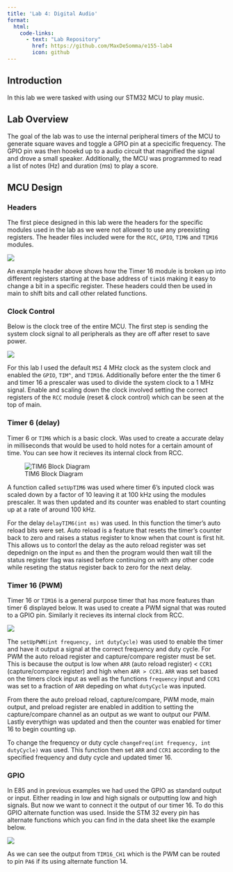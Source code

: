 ```yaml
---
title: 'Lab 4: Digital Audio'
format:
  html: 
    code-links:
      - text: "Lab Repository"
        href: https://github.com/MaxDeSomma/e155-lab4
        icon: github
---
```


## Introduction
In this lab we were tasked with using our STM32 MCU to play music. 

## Lab Overview
The goal of the lab was to use the internal peripheral timers of the MCU to generate square waves and toggle a GPIO pin at a specicific frequency. The GPIO pin was then hooekd up to a audio circuit that magnified the signal and drove a small speaker. Additionally, the MCU was programmed to read a list of notes (Hz) and duration (ms) to play a score. 

## MCU Design
### Headers
The first piece designed in this lab were the headers for the specific modules used in the lab as we were not allowed to use any preexisting registers. The header files included were for the `RCC`, `GPIO`, `TIM6` and `TIM16` modules. 

![](images/headerFile.png)

An example header above shows how the Timer 16 module is broken up into different registers starting at the base address of `tim16` making it easy to change a bit in a specific register. These headers could then be used in main to shift bits and call other related functions. 

### Clock Control
Below is the clock tree of the entire MCU. The first step is sending the system clock signal to all peripherals as they are off after reset to save power.

![](images/clockTree.png)

 For this lab I used the default `MSI` 4 MHz clock as the system clock and enabled the `GPIO`, `TIM^`, and `TIM16`. Additionally before enter the the timer 6 and timer 16 a prescaler was used to divide the system clock to a 1 MHz signal. Enable and scaling down the clock involved setting the correct registers of the `RCC` module (reset & clock control) which can be seen at the top of main.

### Timer 6 (delay)
Timer 6 or `TIM6` which is a basic clock. Was used to create a accurate delay in milliseconds that would be used to hold notes for a certain amount of time. You can see how it recieves its internal clock from RCC. 

![TIM6 Block Diagram](images/timer6BlockDiagram.png)

A function called `setUpTIM6` was used where timer 6's inputed clock was scaled down by a factor of 10 leaving it at 100 kHz using the modules prescaler. It was then updated and its counter was enabled to start counting up at a rate of around 100 kHz. 

For the delay `delayTIM6(int ms)` was used. In this function the timer's auto reload bits were set. Auto reload is a feature that resets the timer's counter back to zero and raises a status register to know when that count is first hit. This allows us to contorl the delay as the auto reload register was set depednign on the input `ms` and then the program would then wait till the status register flag was raised before continuing on with any other code while reseting the status register back to zero for the next delay.

### Timer 16 (PWM)
Timer 16 or `TIM16` is a general purpose timer that has more features than timer 6 displayed below. It was used to create a PWM signal that was routed to a GPIO pin. Similarly it recieves its internal clock from RCC. 

![](images/timer16BlockDiagram.png)

The `setUpPWM(int frequency, int dutyCycle)` was used to enable the timer and have it output a signal at the correct frequency and duty cycle. For PWM the auto reload register and  capture/compare register must be set. This is because the output is low when `ARR` (auto reload register) < `CCR1` (capture/compare register) and high when `ARR > CCR1`. `ARR` was set based on the timers clock input as well as the functions `frequency` input and `CCR1` was set to a fraction of `ARR` depeding on what `dutyCycle` was inputed. 

From there the auto preload reload, capture/compare, PWM mode, main output, and preload register are enabled in addition to setting the capture/compare channel as an output as we want to output our PWM. Lastly everythign was updated and then the counter was enabled for timer 16 to begin counting up. 

To change the frequency or duty cycle `changeFreq(int frequency, int dutyCycle)` was used. This function then set `ARR` and `CCR1` according to the specified frequency and duty cycle and updated timer 16. 

### GPIO
In E85 and in previous examples we had used the GPIO as standard output or input. Either reading in low and high signals or outputting low and high signals. But now we want to connect it the output of our timer 16. To do this GPIO alternate function was used. Inside the STM 32 every pin has alternate functions which you can find in the data sheet like the example below. 

![](images/alternateFunctions.png)

As we can see the output from `TIM16_CH1` which is the PWM can be routed to pin `PA6` if its using alternate function 14. 
